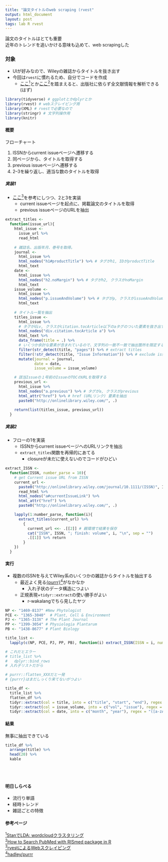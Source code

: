 ```yaml
---
title: "論文タイトルのweb scraping (rvest"
output: html_document
layout: post
tags: lab R rvest
---
```


論文のタイトルはとても重要  
近年のトレンドを追いかける意味も込めて、web scrapingした  


### 対象

- UIが好みなので、Wileyの雑誌からタイトルを抜き出す  
- 今回は`rvest`に慣れるため、自分でコードを作成  
    - [ここ<sup>1</sup>](https://ytake2.github.io/ldastan/lda.html)とか[ここ<sup>2</sup>](https://www.r-bloggers.com/how-to-search-pubmed-with-rismed-package-in-r/)を踏まえると、出版社に依らず全文献情報を解析できる (はず)  

```r
library(tidyverse) # ggplotとかdplyrとか
library(rvest) # webスクレイピング用
library(XML) # rvestで必要なので
library(stringr) # 文字列操作用
library(knitr)
```


#### 概要

フローチャート

1. ISSNからcurrent issueページへ遷移する
2. 同ページから、タイトルを取得する
3. previous issueページへ遷移する
4. 2--3を繰り返し、適当な数のタイトルを取得


##### 実装1

- [ここ<sup>3</sup>](https://book.mynavi.jp/manatee/detail/id=59386)を参考にしつつ、2と3を実装
    - current issueページを起点に、掲載論文のタイトルを取得  
    - previous issueページのURLを抽出  

```r
extract_titles <-
  function(issue_url){
    html_issue <- 
      issue_url %>%
      read_html
    
    # 雑誌名、出版年月、巻号を取得。
    journal <-
      html_issue %>%
      html_nodes("h1#productTitle") %>% # タグがh1, IDがproductTitle
      html_text
    date <-
      html_issue %>%
      html_nodes("h2.noMargin") %>% # タグがh2, クラスがnoMargin
      html_text
    issue_volume <-
      html_issue %>%
      html_nodes("p.issueAndVolume") %>% # タグがp, クラスがissueAndVolume
      html_text
    
    # タイトル一覧を抽出
    titles_issue <-
      html_issue %>%
      # タグがdiv, クラスがcitation.tocArticle以下のaタグのついた要素を抜き出す
      html_nodes("div.citation.tocArticle a") %>%
      html_text %>%
      data_frame(title = .) %>%
      # いくつか余計な要素が含まれているので、文字列の一致不一致で抽出箇所を限定する
      filter(str_detect(title, "pages")) %>% # extract titles
      filter(!str_detect(title, "Issue Information")) %>% # exclude issue info
      mutate(journal = journal,
             date = date,
             issue_volume = issue_volume)

    # 該当Issueの１号前のIssueのTOCのURLを取得する
    previous_url <-
      html_issue %>%
      html_nodes("a.previous") %>% # タグがa, クラスがprevious
      html_attr("href") %>% # href (URLリンク) 要素を抽出
      paste0("http://onlinelibrary.wiley.com/", .)
    
    return(list(titles_issue, previous_url))
  }
```


##### 実装2

- フローの1を実装
    - ISSNからcurrent issueページへのURLリンクを抽出
    - `extract_titles`関数を再帰的にあてる
        - closureが未だに使えないのでコードがひどい

```r
extract_ISSN <-
  function(ISSN, number_parse = 10){
    # get Current issue URL from ISSN
    current_url <-
      paste0("http://onlinelibrary.wiley.com/journal/10.1111/(ISSN)", ISSN, "/issues") %>%
      read_html %>%
      html_nodes("a#currentIssueLink") %>%
      html_attr("href") %>%
      paste0("http://onlinelibrary.wiley.com/", .)

    lapply(1:number_parse, function(i){
      extract_titles(current_url) %>%
        {
          current_url <<- .[[2]] # 親環境で結果を保存
          cat("ISSN", ISSN, "; finish: volume", i, "\n", sep = "")
          .[[1]] %>% return
        }
    })
  }
```


#### 実行

- 複数のISSNを与えてWiley系のいくつかの雑誌からタイトルを抽出する
    - 最近よく見る[{purrr}<sup>4</sup>](https://github.com/hadley/purrr)がなかなか
        - 入れ子状のデータ構造につよい
    - 正規表現+`tidyr::extract`の使い勝手がよい
        - r-wakalangでちら見したヤツ

```r
NP <- "1469-8137" #New Phytologist
PCE <- "1365-3040"  # Plant, Cell & Environment
PJ <- "1365-313X" # The Plant Journal
PP <- "1399-3054" # Physiologia Plantarum
PB <- "1438-8677" # Plant Biology

title_list <-
  lapply(c(NP, PCE, PJ, PP, PB), function(i) extract_ISSN(ISSN = i, number_parse = 3))

# これだとエラー
# title_list %>%
#   dplyr::bind_rows 
# 入れ子リストだから

# purrr::flatten_XXXだと一発
# {purrr}はまだしっくり来てないがつよい  

title_df <-
  title_list %>%
  flatten_df %>%
  tidyr::extract(col = title, into = c("title", "start", "end"), regex = "(.+)\\(pages(.+[0-9]+)–([0-9]+)") %>% # remove pages
  tidyr::extract(col = issue_volume, into = c("vol", "issue"), regex = "([0-9]+).+([0-9]+)") %>% # separate volume and issue
  tidyr::extract(col = date, into = c("month", "year"), regex = "([a-zA-Z]+).([0-9]+)") # separate month and year
```


#### 結果

無事に抽出できている

```r
title_df %>%
  arrange(title) %>%
  head(20) %>%
  kable 
```

<br>
<br>


#### 明日しらべる

- 流行り単語
- 経時トレンド
- 雑誌ごとの特徴


#### 参考ページ

[<sup>1</sup>StanでLDA: wordcloudクラスタリング](https://ytake2.github.io/ldastan/lda.html)  
[<sup>2</sup>How to Search PubMed with RISmed package in R](https://www.r-bloggers.com/how-to-search-pubmed-with-rismed-package-in-r/)  
[<sup>3</sup>rvestによるWebスクレイピング](https://book.mynavi.jp/manatee/detail/id=59386)  
[<sup>4</sup>hadley/purrr](https://github.com/hadley/purrr)  